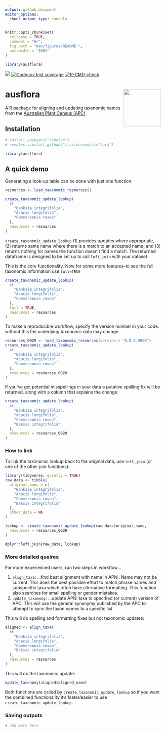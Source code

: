 ```yaml
---
output: github_document
editor_options: 
  chunk_output_type: console
---
```


<!-- README.md is generated from README.Rmd. Please edit that file -->

```r
knitr::opts_chunk$set(
  collapse = TRUE,
  comment = "#>",
  fig.path = "man/figures/README-",
  out.width = "100%"
)

library(ausflora)
```

<!-- badges: start -->
[![](https://img.shields.io/badge/lifecycle-experimental-orange.svg)](https://lifecycle.r-lib.org/articles/stages.html#experimental)
[![Codecov test coverage](https://codecov.io/gh/traitecoevo/ausflora/branch/master/graph/badge.svg)](https://app.codecov.io/gh/traitecoevo/ausflora?branch=master)
[![R-CMD-check](https://github.com/traitecoevo/ausflora/actions/workflows/R-CMD-check.yaml/badge.svg)](https://github.com/traitecoevo/ausflora/actions/workflows/R-CMD-check.yaml)
<!-- badges: end -->

# ausflora <img src="man/figures/ausflora_hex2.png" align="right" width="120"/>

A  R package for aligning and updating taxonomic names from the [Australian Plant Census (APC)](https://biodiversity.org.au/nsl/services/search/taxonomy)

## Installation 

```r
# install.packages("remotes")
# remotes::install_github("traitecoevo/ausflora")

library(ausflora)
```

## A quick demo

Generating a look-up table can be done with just one function

```r
resources <- load_taxonomic_resources()

create_taxonomic_update_lookup(
  c(
    "Banksia integrifolia",
    "Acacia longifolia",
    "Commersonia rosea"
  ),
  resources = resources
)
```

`create_taxonomic_update_lookup` (1) provides updates where appropriate, (2) returns same name where there is a match to an accepted name, and (3) returns nothing for names the function doesn't find a match.  The returned dataframe is designed to be  set up to call `left_join` with your dataset. 

This is the core functionality.  Now for some more features--to see the full taxonomic information use `full=TRUE`

```r
create_taxonomic_update_lookup(
  c(
    "Banksia integrifolia",
    "Acacia longifolia",
    "Commersonia rosea"
  ),
  full = TRUE,
  resources = resources
)
```

To make a reproducible workflow, specify the version number in your code. without this the underlying taxonomic data may change.  

```r
resources_0029 <- load_taxonomic_resources(version = "0.0.2.9000")
create_taxonomic_update_lookup(
  c(
    "Banksia integrifolia",
    "Acacia longifolia",
    "Commersonia rosea"
  ),
  resources = resources_0029
)
```

If you've got potential misspellings in your data a putative spelling fix will be returned, along with a column that explains the change:

```r
create_taxonomic_update_lookup(
  c(
    "Banksia integrifolia",
    "Acacia longifolia",
    "Commersonia rosea",
    "Baksia integrifolia"
  ),
  resources = resources_0029
)
```

### How to link

To link the taxonomic lookup back to the original data, use `left_join` (or one of the other join functions):

```r
library(tidyverse, quietly = TRUE)
raw_data <- tibble(
  original_name = c(
    "Banksia integrifolia",
    "Acacia longifolia",
    "Commersonia rosea",
    "Baksia integrifolia"
  ),
  other_data = NA
)

lookup <- create_taxonomic_update_lookup(raw_data$original_name,
  resources = resources_0029
)

dplyr::left_join(raw_data, lookup)
```

### More detailed queires

For more experienced users, run two steps in workflow...

1. `align_taxa`: ...find best alignment with name in APNI. Name may not be current.  This does the best possible effort to match phrase names and subspecific taxa which often have alternative formatting.  This function also searches for small spelling or gender mistakes. 
2. `update_taxonomy`: ...update APNI taxa to specified (or current) version of APC.  This will use the general synonymy published by the APC to attempt to sync the taxon names to a specific list.  


This will do spelling and formatting fixes but not taxonomic updates:
```r
aligned <- align_taxa(
  c(
    "Banksia integrifolia",
    "Acacia longifolia",
    "Commersonia rosea",
    "Baksia integrifolia"
  ),
  resources = resources
)
```

This will do the taxonomic update:
```r
update_taxonomy(aligned$aligned_name)
```
Both functions are called by `create_taxonomic_update_lookup` so if you want the combined functionality it's faster/easier to use `create_taxonomic_update_lookup`.

### Saving outputs


```r
# add more here
```

